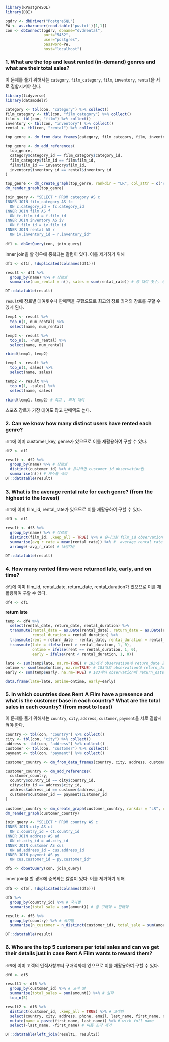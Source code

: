 ```{r, warning=FALSE, message=FALSE}
library(RPostgreSQL)
library(DBI)

pgdrv <- dbDriver("PostgreSQL")
PW <- as.character(read.table('pw.txt')[1,1])
con <- dbConnect(pgdrv, dbname="dvdrental", 
                 port="5432", 
                 user="postgres", 
                 password=PW, 
                 host="localhost")
```

### 1. What are the top and least rented (in-demand) genres and what are their total sales?

이 문제를 풀기 위해서는 `category`, `film_category`, `film`, `inventory`, `rental`을 서로 결합시켜야 한다.

```{r, warning=FALSE, message=FALSE}
library(tidyverse)
library(datamodelr)
```


```{r, warning=FALSE, message=FALSE}
category <- tbl(con, "category") %>% collect()
film_category <- tbl(con, "film_category") %>% collect()
film <- tbl(con, "film") %>% collect()
inventory <- tbl(con, "inventory") %>% collect()
rental <- tbl(con, "rental") %>% collect()

top_genre <- dm_from_data_frames(category, film_category, film, inventory, rental)

top_genre <- dm_add_references(
  top_genre,
  category$category_id == film_category$category_id,
  film_category$film_id == film$film_id,
  film$film_id == inventory$film_id,
  inventory$inventory_id == rental$inventory_id
)

top_genre <- dm_create_graph(top_genre, rankdir = "LR", col_attr = c("column", "type"))
dm_render_graph(top_genre)
```

```{r, warning=FALSE, message=FALSE}
join_query <- "SELECT * FROM category AS c
INNER JOIN film_category AS fc
  ON c.category_id = fc.category_id
INNER JOIN film AS f
  ON fc.film_id = f.film_id
INNER JOIN inventory AS iv
  ON f.film_id = iv.film_id
INNER JOIN rental AS r
  ON iv.inventory_id = r.inventory_id"

df1 <- dbGetQuery(con, join_query)
```

inner join을 할 경우에 중복되는 칼럼이 있다. 이를 제거하기 위해 
```{r}
df1 <- df1[, !duplicated(colnames(df1))]
```

```{r}
result <- df1 %>% 
  group_by(name) %>% # 장르별
  summarise(num_rental = n(), sales = sum(rental_rate)) # 총 대여 횟수, 총 대여료

DT::datatable(result)
```

`result`에 장르별 대여횟수나 판매액을 구했으므로 최고의 장르 최저의 장르를 구할 수 있게 된다.

```{r}
temp1 <- result %>% 
  top_n(1, num_rental) %>%
  select(name, num_rental)

temp2 <- result %>% 
  top_n(1, -num_rental) %>%
  select(name, num_rental)

rbind(temp1, temp2)
```

```{r}
temp1 <- result %>% 
  top_n(1, sales) %>%
  select(name, sales)

temp2 <- result %>% 
  top_n(1, -sales) %>%
  select(name, sales)

rbind(temp1, temp2) # 최고 , 최저 대여
```

스포츠 장르가 가장 대여도 많고 판매액도 높다.

### 2. Can we know how many distinct users have rented each genre?

`df1`에 이미 customer_key, genre가 있으므로 이를 재활용하여 구할 수 있다.

```{r}
df2 <- df1
```

```{r}
result <- df2 %>% 
  group_by(name) %>% # 장르별
  distinct(customer_id) %>% # 유니크한 customer_id observation만
  summarise(n()) # 개수를 세라
DT::datatable(result)
```

### 3. What is the average rental rate for each genre? (from the highest to the lowest)

`df1`에 이미 film_id, rental_rate가 있으므로 이를 재활용하여 구할 수 있다.

```{r}
df3 <- df1
```

```{r}
result <- df3 %>% 
  group_by(name) %>% # 장르별
  distinct(film_id, .keep_all = TRUE) %>% # 유니크한 film_id observation만
  summarise(avg_r_rate = mean(rental_rate)) %>% #  average rental rate
  arrange(-avg_r_rate) # 내림차순

DT::datatable(result)
```

### 4. How many rented films were returned late, early, and on time?

`df1`에 이미 film_id, rental_date, return_date, rental_duration가 있으므로 이를 재활용하여 구할 수 있다.

```{r}
df4 <- df1
```

**return late**

```{r}
temp <- df4 %>%
  select(rental_date, return_date, rental_duration) %>%
  transmute(rental_date = as.Date(rental_date), return_date = as.Date(return_date),
            rental_duration = rental_duration) %>%
  transmute(rent = return_date - rental_date, rental_duration = rental_duration) %>%
  transmute(late = ifelse(rent > rental_duration, 1, 0),
            ontime = ifelse(rent == rental_duration, 1, 0),
            early = ifelse(rent < rental_duration, 1, 0))

late <- sum(temp$late, na.rm=TRUE) # 183개의 observation에 return_date 결측치가 있다
ontime <- sum(temp$ontime, na.rm=TRUE) # 183개의 observation에 return_date 결측치가 있다
early <- sum(temp$early, na.rm=TRUE) # 183개의 observation에 return_date 결측치가 있다

data.frame(late=late, ontime=ontime, early=early)
```

### 5. In which countries does **Rent A Film** have a presence and what is the customer base in each country? What are the total sales in each country? (from most to least)

이 문제를 풀기 위해서는 `country`, `city`, `address`, `customer`, `payment`을 서로 결합시켜야 한다.

```{r}
country <- tbl(con, "country") %>% collect()
city <- tbl(con, "city") %>% collect()
address <- tbl(con, "address") %>% collect()
customer <- tbl(con, "customer") %>% collect()
payment <- tbl(con, "payment") %>% collect()

customer_country <- dm_from_data_frames(country, city, address, customer, payment)

customer_country <- dm_add_references(
  customer_country,
  country$country_id == city$country_id,
  city$city_id == address$city_id,
  address$address_id == customer$address_id,
  customer$customer_id == payment$customer_id
)

customer_country <- dm_create_graph(customer_country, rankdir = "LR", col_attr = c("column", "type"))
dm_render_graph(customer_country)
```

```{r}
join_query <- "SELECT * FROM country AS c
INNER JOIN city AS ct
  ON c.country_id = ct.country_id
INNER JOIN address AS ad
  ON ct.city_id = ad.city_id
INNER JOIN customer AS cus
  ON ad.address_id = cus.address_id
INNER JOIN payment AS py
  ON cus.customer_id = py.customer_id"

df5 <- dbGetQuery(con, join_query)
```

inner join을 할 경우에 중복되는 칼럼이 있다. 이를 제거하기 위해 
```{r}
df5 <- df5[, !duplicated(colnames(df5))]
```

```{r}
df5 %>%
  group_by(country_id) %>% # 국가별
  summarise(total_sale = sum(amount)) # 총 구매액 = 판매액
```

```{r}
result <- df5 %>%
  group_by(country) %>% # 국가별
  summarise(n_customer = n_distinct(customer_id), total_sale = sum(amount))

DT::datatable(result)
```

### 6. Who are the top 5 customers per total sales and can we get their details just in case **Rent A Film** wants to reward them?

`df5`에 이미 고객의 인적사항부터 구매액까지 있으므로 이를 재활용하여 구할 수 있다.

```{r}
df6 <- df5
```

```{r}
result1 <- df6 %>%
  group_by(customer_id) %>% # 고객 별
  summarise(total_sales = sum(amount)) %>% # 실적
  top_n(5)

result2 <- df6 %>%
  distinct(customer_id, .keep_all = TRUE) %>% # 고객의
  select(country, city, address, phone, email, last_name, first_name, customer_id) %>% # 인적사항
  mutate(name = paste(first_name, last_name)) %>% # with full name
  select(-last_name, -first_name) # 이름 조각 제거

DT::datatable(left_join(result1, result2))
```

